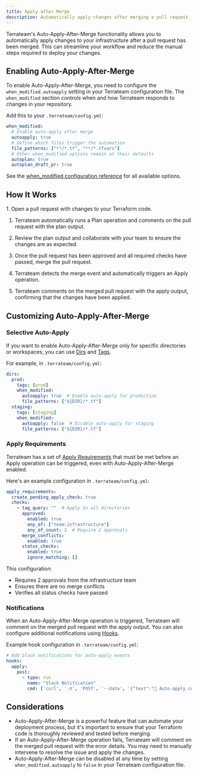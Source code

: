 ```yaml
---
title: Apply after Merge
description: Automatically apply changes after merging a pull request
---
```



Terrateam's Auto-Apply-After-Merge functionality allows you to automatically apply changes to your infrastructure after a pull request has been merged. This can streamline your workflow and reduce the manual steps required to deploy your changes.

## Enabling Auto-Apply-After-Merge

To enable Auto-Apply-After-Merge, you need to configure the `when_modified.autoapply` setting in your Terrateam configuration file. The `when_modified` section controls when and how Terrateam responds to changes in your repository.

Add this to your `.terrateam/config.yml`:
```yaml
when_modified:
  # Enable auto-apply after merge
  autoapply: true
  # Define which files trigger the automation
  file_patterns: ["**/*.tf", "**/*.tfvars"]
  # Other when_modified options remain at their defaults
  autoplan: true
  autoplan_draft_pr: true
```

See the [when_modified configuration reference](/configuration-reference/when-modified) for all available options.

## How It Works

<Steps>
1. Open a pull request with changes to your Terraform code.

1. Terrateam automatically runs a Plan operation and comments on the pull request with the plan output.

1. Review the plan output and collaborate with your team to ensure the changes are as expected.

1. Once the pull request has been approved and all required checks have passed, merge the pull request.

1. Terrateam detects the merge event and automatically triggers an Apply operation.

1. Terrateam comments on the merged pull request with the apply output, confirming that the changes have been applied.

</Steps>

## Customizing Auto-Apply-After-Merge

### Selective Auto-Apply

If you want to enable Auto-Apply-After-Merge only for specific directories or workspaces, you can use [Dirs](/configuration-reference/dirs) and [Tags](/advanced-workflows/tags).

For example, in `.terrateam/config.yml`:
```yaml
dirs:
  prod:
    tags: [prod]
    when_modified:
      autoapply: true  # Enable auto-apply for production
      file_patterns: ["${DIR}/*.tf"]
  staging:
    tags: [staging]
    when_modified:
      autoapply: false  # Disable auto-apply for staging
      file_patterns: ["${DIR}/*.tf"]
```

### Apply Requirements

Terrateam has a set of [Apply Requirements](/configuration-reference/apply-requirements) that must be met before an Apply operation can be triggered, even with Auto-Apply-After-Merge enabled.

Here's an example configuration in `.terrateam/config.yml`:
```yaml
apply_requirements:
  create_pending_apply_check: true
  checks:
    - tag_query: ""  # Apply to all directories
      approved:
        enabled: true
        any_of: ["team:infrastructure"]
        any_of_count: 2  # Require 2 approvals
      merge_conflicts:
        enabled: true
      status_checks:
        enabled: true
        ignore_matching: []
```

This configuration:
- Requires 2 approvals from the infrastructure team
- Ensures there are no merge conflicts
- Verifies all status checks have passed

### Notifications

When an Auto-Apply-After-Merge operation is triggered, Terrateam will comment on the merged pull request with the apply output. You can also configure additional notifications using [Hooks](/configuration-reference/hooks).

Example hook configuration in `.terrateam/config.yml`:
```yaml
# Add Slack notifications for auto-apply events
hooks:
  apply:
    post:
      - type: run
        name: "Slack Notification"
        cmd: ['curl', '-X', 'POST', '--data', '{"text":"🚀 Auto-apply completed for ${TERRATEAM_PR_TITLE}"}', '${SLACK_WEBHOOK_URL}']
```

## Considerations

- Auto-Apply-After-Merge is a powerful feature that can automate your deployment process, but it's important to ensure that your Terraform code is thoroughly reviewed and tested before merging.
- If an Auto-Apply-After-Merge operation fails, Terrateam will comment on the merged pull request with the error details. You may need to manually intervene to resolve the issue and apply the changes.
- Auto-Apply-After-Merge can be disabled at any time by setting `when_modified.autoapply` to `false` in your Terrateam configuration file.
